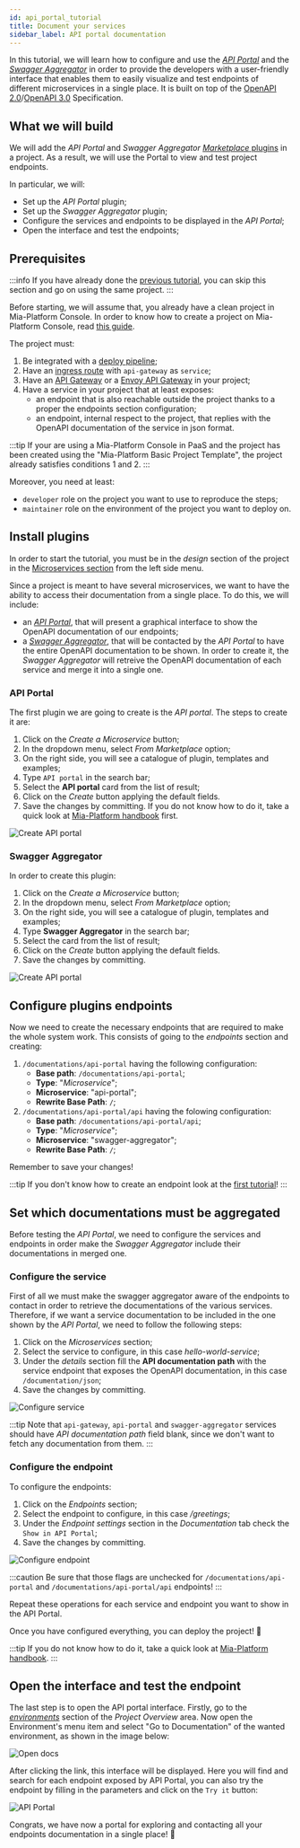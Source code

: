 ```yaml
---
id: api_portal_tutorial
title: Document your services
sidebar_label: API portal documentation
---
```



In this tutorial, we will learn how to configure and use the [_API Portal_](/runtime_suite/api-portal/10_overview.md) and the [_Swagger Aggregator_](/runtime_suite/swagger-aggregator/10_overview.md) in order to provide the developers with a user-friendly interface that enables them to easily visualize and test endpoints of different microservices in a single place. It is built on top of the [OpenAPI 2.0](https://swagger.io/specification/v2/)/[OpenAPI 3.0](https://swagger.io/specification/) Specification.

## What we will build

We will add the _API Portal_ and _Swagger Aggregator_ [_Marketplace_ plugins](/plugins/mia-platform-plugins.md) in a project. As a result, we will use the Portal to view and test project endpoints.

In particular, we will:

- Set up the _API Portal_ plugin;
- Set up the _Swagger Aggregator_ plugin;
- Configure the services and endpoints to be displayed in the _API Portal_;
- Open the interface and test the endpoints;

## Prerequisites

:::info
If you have already done the [previous tutorial](/tutorial/microservices/hello_world.mdx), you can skip this section and go on using the same project.
:::

Before starting, we will assume that, you already have a clean project in Mia-Platform Console. In order to know how to create a project on Mia-Platform Console, read [this guide](/development_suite/set-up-infrastructure/create-project.mdx).

The project must:

1. Be integrated with a [deploy pipeline](/development_suite/deploy/pipeline-configuration.md);
1. Have an [ingress route](/paas/traefik.md) with `api-gateway` as `service`;
1. Have an [API Gateway](/runtime_suite/api-gateway/10_overview.md) or a [Envoy API Gateway](/runtime_suite/envoy-api-gateway/overview.md) in your project;
1. Have a service in your project that at least exposes:
    - an endpoint that is also reachable outside the project thanks to a proper the endpoints section configuration;
    - an endpoint, internal respect to the project, that replies with the OpenAPI documentation of the service in json format.

:::tip
If your are using a Mia-Platform Console in PaaS and the project has been created using the "Mia-Platform Basic Project Template", the project already satisfies conditions 1 and 2.
:::

Moreover, you need at least:

- `developer` role on the project you want to use to reproduce the steps;
- `maintainer` role on the environment of the project you want to deploy on.

## Install plugins

In order to start the tutorial, you must be in the _design_ section of the project in the [Microservices section](/development_suite/api-console/api-design/services.md) from the left side menu.

Since a project is meant to have several microservices, we want to have the ability to access their documentation from a single place. To do this, we will include:
- an [_API Portal_](/runtime_suite/api-portal/10_overview.md), that will present a graphical interface to show the OpenAPI documentation of our endpoints;
- a [_Swagger Aggregator_](/runtime_suite/swagger-aggregator/10_overview.md), that will be contacted by the _API Portal_ to have the entire OpenAPI documentation to be shown. In order to create it, the _Swagger Aggregator_ will retreive the OpenAPI documentation of each service and merge it into a single one.

### API Portal

The first plugin we are going to create is the _API portal_. The steps to create it are:

1. Click on the _Create a Microservice_ button;
1. In the dropdown menu, select _From Marketplace_ option;
1. On the right side, you will see a catalogue of plugin, templates and examples;
1. Type `API portal` in the search bar;
1. Select the **API portal** card from the list of result;
1. Click on the _Create_ button applying the default fields.
1. Save the changes by committing. If you do not know how to do it, take a quick look at [Mia-Platform handbook](/tutorial/console/console_handbook.md#save-changes) first.

![Create API portal](img/create_api_portal.png)

### Swagger Aggregator

In order to create this plugin:

1. Click on the _Create a Microservice_ button;
1. In the dropdown menu, select _From Marketplace_ option;
1. On the right side, you will see a catalogue of plugin, templates and examples;
1. Type **Swagger Aggregator** in the search bar;
1. Select the card from the list of result;
1. Click on the _Create_ button applying the default fields.
1. Save the changes by committing.

![Create API portal](img/create_swagger_aggregator.png)

## Configure plugins endpoints

Now we need to create the necessary endpoints that are required to make the whole system work. This consists of going to the _endpoints_ section and creating:

1. `/documentations/api-portal` having the following configuration:
   - **Base path**: `/documentations/api-portal`;
   - **Type**: "_Microservice_";
   - **Microservice**: "api-portal";
   - **Rewrite Base Path**: `/`;
1. `/documentations/api-portal/api` having the folowing configuration:
   - **Base path**: `/documentations/api-portal/api`;
   - **Type**: "_Microservice_";
   - **Microservice**: "swagger-aggregator";
   - **Rewrite Base Path**: `/`;

Remember to save your changes!

:::tip
If you don't know how to create an endpoint look at the [first tutorial](/tutorial/microservices/hello_world.mdx#expose-the-hello-world-microservice-api)!
:::

## Set which documentations must be aggregated

Before testing the _API Portal_, we need to configure the services and endpoints in order make the _Swagger Aggregator_ include their documentations in merged one.

### Configure the service

First of all we must make the swagger aggregator aware of the endpoints to contact in order to retrieve the documentations of the various services. Therefore, if we want a service documentation to be included in the one shown by the _API Portal_, we need to follow the following steps:

1. Click on the _Microservices_ section;
1. Select the service to configure, in this case _hello-world-service_;
1. Under the _details_ section fill the **API documentation path** with the service endpoint that exposes the OpenAPI documentation, in this case `/documentation/json`;
1. Save the changes by committing.

![Configure service](img/configure_service.png)

:::tip
Note that `api-gateway`, `api-portal` and `swagger-aggregator` services should have _API documentation path_ field blank, since we don't want to fetch any documentation from them.
:::

### Configure the endpoint

To configure the endpoints:

1. Click on the _Endpoints_ section;
1. Select the endpoint to configure, in this case _/greetings_;
1. Under the _Endpoint settings_ section in the _Documentation_ tab check the `Show in API Portal`;
1. Save the changes by committing.

![Configure endpoint](img/configure_endpoint.png)

:::caution
Be sure that those flags are unchecked for `/documentations/api-portal` and `/documentations/api-portal/api` endpoints!
:::

Repeat these operations for each service and endpoint you want to show in the API Portal.

Once you have configured everything, you can deploy the project! 🚀

:::tip 
If you do not know how to do it, take a quick look at [Mia-Platform handbook](/tutorial/console/console_handbook.md#deploy-changes).
:::

## Open the interface and test the endpoint

The last step is to open the API portal interface. Firstly, go to the [_environments_](/development_suite/set-up-infrastructure/runtime-environments.md) section of the _Project Overview_ area. Now open the Environment's menu item and select "Go to Documentation" of the wanted environment, as shown in the image below:

![Open docs](img/open_docs.png)

After clicking the link, this interface will be displayed. Here you will find and search for each endpoint exposed by API Portal, you can also try the endpoint by filling in the parameters and click on the `Try it` button:

![API Portal](img/try_now_api_portal.png)

Congrats, we have now a portal for exploring and contacting all your endpoints documentation in a single place! 🎉